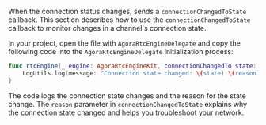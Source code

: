 <PlatformWrapper platform="macos">

When the connection status changes, <Vpd k="SDK" /> sends a `connectionChangedToState` callback. This section describes how to use the `connectionChangedToState` callback to monitor changes in a channel's connection state.

In your project, open the file with `AgoraRtcEngineDelegate` and copy the following code into the `AgoraRtcEngineDelegate` initialization process:

``` swift
func rtcEngine(_ engine: AgoraRtcEngineKit, connectionChangedTo state: AgoraConnectionState, reason: AgoraConnectionChangedReason) {
    LogUtils.log(message: "Connection state changed: \(state) \(reason)", level: .info)
}
```

The code logs the connection state changes and the reason for the state change.
The `reason` parameter in `connectionChangedToState` explains why the connection state changed and helps you troubleshoot your network.

</PlatformWrapper>